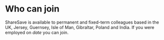 # Who can join

ShareSave is available to permanent and fixed-term colleagues based in the UK, Jersey, Guernsey, Isle of Man, Gibraltar, Poland and India.
If you were employed on *date* you can join.
